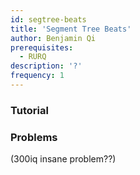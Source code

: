 ```yaml
---
id: segtree-beats
title: 'Segment Tree Beats'
author: Benjamin Qi
prerequisites:
  - RURQ
description: '?'
frequency: 1
---
```






### Tutorial

<Resources>
	<Resource
		source="CF"
		title="Intro to Segment Tree Beats"
		url="57319"
	></Resource>
</Resources>

### Problems

<Problems problems={problems.segTreeBeats} />

(300iq insane problem??)
